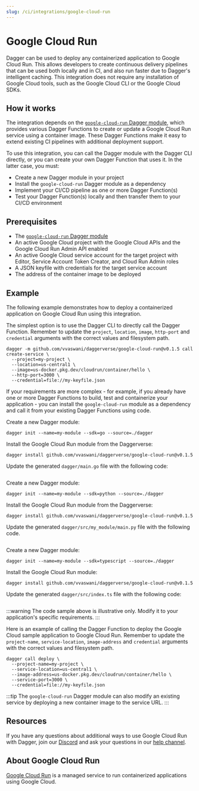 ```yaml
---
slug: /ci/integrations/google-cloud-run
---
```



# Google Cloud Run

Dagger can be used to deploy any containerized application to Google Cloud Run. This allows developers to create continuous delivery pipelines that can be used both locally and in CI, and also run faster due to Dagger's intelligent caching. This integration does not require any installation of Google Cloud tools, such as the Google Cloud CLI or the Google Cloud SDKs.

## How it works

The integration depends on the [`google-cloud-run` Dagger module](https://daggerverse.dev/mod/github.com/vvaswani/daggerverse/google-cloud-run@6e44ee4a901dda7d742574354132745701db3c52), which provides various Dagger Functions to create or update a Google Cloud Run service using a container image. These Dagger Functions make it easy to extend existing CI pipelines with additional deployment support.

To use this integration, you can call the Dagger module with the Dagger CLI directly, or you can create your own Dagger Function that uses it. In the latter case, you must:

- Create a new Dagger module in your project
- Install the `google-cloud-run` Dagger module as a dependency
- Implement your CI/CD pipeline as one or more Dagger Function(s)
- Test your Dagger Function(s) locally and then transfer them to your CI/CD environment

## Prerequisites

- The [`google-cloud-run` Dagger module](https://daggerverse.dev/mod/github.com/vvaswani/daggerverse/google-cloud-run@6e44ee4a901dda7d742574354132745701db3c52)
- An active Google Cloud project with the Google Cloud APIs and the Google Cloud Run Admin API enabled
- An active Google Cloud service account for the target project with Editor, Service Account Token Creator, and Cloud Run Admin roles
- A JSON keyfile with credentials for the target service account
- The address of the container image to be deployed

## Example

The following example demonstrates how to deploy a containerized application on Google Cloud Run using this integration.

The simplest option is to use the Dagger CLI to directly call the Dagger Function. Remember to update the `project`, `location`, `image`, `http-port` and `credential` arguments with the correct values and filesystem path.

```shell
dagger -m github.com/vvaswani/daggerverse/google-cloud-run@v0.1.5 call create-service \
  --project=my-project \
  --location=us-central1 \
  --image=us-docker.pkg.dev/cloudrun/container/hello \
  --http-port=3000 \
  --credential=file://my-keyfile.json
```

If your requirements are more complex - for example, if you already have one or more Dagger Functions to build, test and containerize your application - you can install the `google-cloud-run` module as a dependency and call it from your existing Dagger Functions using code.

<Tabs groupId="language">
<TabItem value="Go">
Create a new Dagger module:

```shell
dagger init --name=my-module --sdk=go --source=./dagger
```

Install the Google Cloud Run module from the Daggerverse:

```shell
dagger install github.com/vvaswani/daggerverse/google-cloud-run@v0.1.5
```

Update the generated `dagger/main.go` file with the following code:

```go file=./snippets/google-cloud-run/go/main.go
```
</TabItem>
<TabItem value="Python">
Create a new Dagger module:

```shell
dagger init --name=my-module --sdk=python --source=./dagger
```

Install the Google Cloud Run module from the Daggerverse:

```shell
dagger install github.com/vvaswani/daggerverse/google-cloud-run@v0.1.5
```

Update the generated `dagger/src/my_module/main.py` file with the following code.

```python file=./snippets/google-cloud-run/python/main.py
```
</TabItem>
<TabItem value="TypeScript">
Create a new Dagger module:

```shell
dagger init --name=my-module --sdk=typescript --source=./dagger
```

Install the Google Cloud Run module:

```shell
dagger install github.com/vvaswani/daggerverse/google-cloud-run@v0.1.5
```

Update the generated `dagger/src/index.ts` file with the following code:

```typescript file=./snippets/google-cloud-run/typescript/index.ts
```
</TabItem>
</Tabs>

:::warning
The code sample above is illustrative only. Modify it to your application's specific requirements.
:::

Here is an example of calling the Dagger Function to deploy the Google Cloud sample application to Google Cloud Run. Remember to update the `project-name`, `service-location`, `image-address` and `credential` arguments with the correct values and filesystem path.

```shell
dagger call deploy \
  --project-name=my-project \
  --service-location=us-central1 \
  --image-address=us-docker.pkg.dev/cloudrun/container/hello \
  --service-port=3000 \
  --credential=file://my-keyfile.json
```

:::tip
The `google-cloud-run` Dagger module can also modify an existing service by deploying a new container image to the service URL.
:::

## Resources

If you have any questions about additional ways to use Google Cloud Run with Dagger, join our [Discord](https://discord.gg/dagger-io) and ask your questions in our [help channel](https://discord.com/channels/707636530424053791/1030538312508776540).

## About Google Cloud Run

[Google Cloud Run](https://cloud.google.com/run) is a managed service to run containerized applications using Google Cloud.
